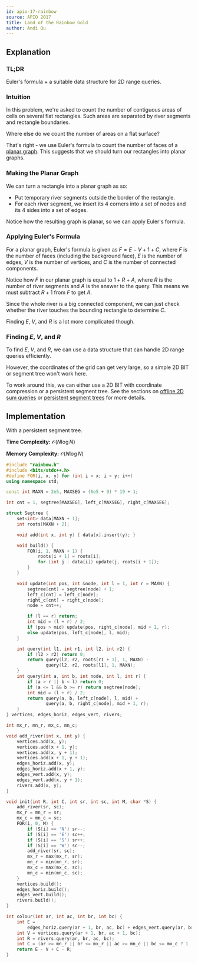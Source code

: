 ```yaml
---
id: apio-17-rainbow
source: APIO 2017
title: Land of the Rainbow Gold
author: Andi Qu
---
```


## Explanation

### TL;DR

Euler's formula + a suitable data structure for 2D range queries.

### Intuition

In this problem, we're asked to count the number of contiguous areas of cells on
several flat rectangles. Such areas are separated by river segments and
rectangle boundaries.

Where else do we count the number of areas on a flat surface?

That's right - we use Euler's formula to count the number of faces of a
[planar graph](http://discrete.openmathbooks.org/more/mdm/sec_planar.html). This
suggests that we should turn our rectangles into planar graphs.

### Making the Planar Graph

We can turn a rectangle into a planar graph as so:

- Put temporary river segments outside the border of the rectangle.
- For each river segment, we insert its 4 corners into a set of nodes and its 4
  sides into a set of edges.

Notice how the resulting graph is planar, so we can apply Euler's formula.

### Applying Euler's Formula

For a planar graph, Euler's formula is given as $F = E - V + 1 + C$, where $F$
is the number of faces (including the background face), $E$ is the number of
edges, $V$ is the number of vertices, and $C$ is the number of connected
components.

Notice how $F$ in our planar graph is equal to $1 + R + A$, where $R$ is the
number of river segments and $A$ is the answer to the query. This means we must
subtract $R + 1$ from $F$ to get $A$.

Since the whole river is a big connected component, we can just check whether
the river touches the bounding rectangle to determine $C$.

Finding $E$, $V$, and $R$ is a lot more complicated though.

### Finding $E$, $V$, and $R$

To find $E$, $V$, and $R$, we can use a data structure that can handle 2D range
queries efficiently.

However, the coordinates of the grid can get very large, so a simple 2D BIT or
segment tree won't work here.

To work around this, we can either use a 2D BIT with coordinate compression or a
persistent segment tree. See the sections on
[offline 2D sum queries](/plat/2DRQ#2d-offline-sum-queries) or
[persistent segment trees](/adv/persistent) for more details.

## Implementation

With a persistent segment tree.

**Time Complexity:** $\mathcal{O}(N \log N)$

**Memory Complexity:** $\mathcal{O}(N \log N)$

```cpp
#include "rainbow.h"
#include <bits/stdc++.h>
#define FOR(i, x, y) for (int i = x; i < y; i++)
using namespace std;

const int MAXN = 2e5, MAXSEG = (6e5 + 9) * 19 + 1;

int cnt = 1, segtree[MAXSEG], left_c[MAXSEG], right_c[MAXSEG];

struct Segtree {
	set<int> data[MAXN + 1];
	int roots[MAXN + 2];

	void add(int x, int y) { data[x].insert(y); }

	void build() {
		FOR(i, 1, MAXN + 1) {
			roots[i + 1] = roots[i];
			for (int j : data[i]) update(j, roots[i + 1]);
		}
	}

	void update(int pos, int &node, int l = 1, int r = MAXN) {
		segtree[cnt] = segtree[node] + 1;
		left_c[cnt] = left_c[node];
		right_c[cnt] = right_c[node];
		node = cnt++;

		if (l == r) return;
		int mid = (l + r) / 2;
		if (pos > mid) update(pos, right_c[node], mid + 1, r);
		else update(pos, left_c[node], l, mid);
	}

	int query(int l1, int r1, int l2, int r2) {
		if (l2 > r2) return 0;
		return query(l2, r2, roots[r1 + 1], 1, MAXN) -
		       query(l2, r2, roots[l1], 1, MAXN);
	}
	int query(int a, int b, int node, int l, int r) {
		if (a > r || b < l) return 0;
		if (a <= l && b >= r) return segtree[node];
		int mid = (l + r) / 2;
		return query(a, b, left_c[node], l, mid) +
		       query(a, b, right_c[node], mid + 1, r);
	}
} vertices, edges_horiz, edges_vert, rivers;

int mx_r, mn_r, mx_c, mn_c;

void add_river(int x, int y) {
	vertices.add(x, y);
	vertices.add(x + 1, y);
	vertices.add(x, y + 1);
	vertices.add(x + 1, y + 1);
	edges_horiz.add(x, y);
	edges_horiz.add(x + 1, y);
	edges_vert.add(x, y);
	edges_vert.add(x, y + 1);
	rivers.add(x, y);
}

void init(int R, int C, int sr, int sc, int M, char *S) {
	add_river(sr, sc);
	mx_r = mn_r = sr;
	mx_c = mn_c = sc;
	FOR(i, 0, M) {
		if (S[i] == 'N') sr--;
		if (S[i] == 'E') sc++;
		if (S[i] == 'S') sr++;
		if (S[i] == 'W') sc--;
		add_river(sr, sc);
		mx_r = max(mx_r, sr);
		mn_r = min(mn_r, sr);
		mx_c = max(mx_c, sc);
		mn_c = min(mn_c, sc);
	}
	vertices.build();
	edges_horiz.build();
	edges_vert.build();
	rivers.build();
}

int colour(int ar, int ac, int br, int bc) {
	int E =
	    edges_horiz.query(ar + 1, br, ac, bc) + edges_vert.query(ar, br, ac + 1, bc);
	int V = vertices.query(ar + 1, br, ac + 1, bc);
	int R = rivers.query(ar, br, ac, bc);
	int C = (ar >= mn_r || br <= mx_r || ac >= mn_c || bc <= mx_c ? 1 : 2);
	return E - V + C - R;
}
```
